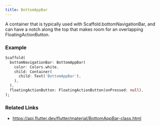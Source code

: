 ```yaml
---
title: BottomAppBar
---
```


A container that is typically used with Scaffold.bottomNavigationBar, and can have a notch along the top that makes room for an overlapping FloatingActionButton.

### Example

```dart liveslice=BottomAppBar mockup=iPhone7
Scaffold(
  bottomNavigationBar: BottomAppBar(
    color: Colors.white,
    child: Container(
      child: Text('BottomAppBar'),
    ),
  ),
  floatingActionButton: FloatingActionButton(onPressed: null),
);
```

### Related Links

- https://api.flutter.dev/flutter/material/BottomAppBar-class.html
